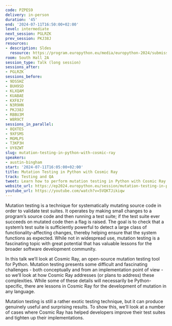 ```yaml
---
code: PZPES9
delivery: in-person
duration: '45'
end: '2024-07-11T16:50:00+02:00'
level: intermediate
next_session: PGLRZK
prev_session: PKJ38J
resources:
- description: Sldes
  resource: https://program.europython.eu/media/europython-2024/submissions/PZPES9/resources/mutation_testing_in_python.60min_XXHUQ5i.pdf
room: South Hall 2A
session_type: Talk (long session)
sessions_after:
- PGLRZK
sessions_before:
- 9DSSHZ
- BUH9SD
- KLXQAM
- KUABAE
- KXF8JY
- N3R9HN
- PKJ38J
- RBBU3M
- W8R9CT
sessions_in_parallel:
- 8QXTES
- 9XFSMS
- MGMLPS
- T3KP3H
- UY8ZWT
slug: mutation-testing-in-python-with-cosmic-ray
speakers:
- austin-bingham
start: '2024-07-11T16:05:00+02:00'
title: Mutation Testing in Python with Cosmic Ray
track: Testing and QA
tweet: Learn how to perform mutation testing in Python with Cosmic Ray.
website_url: https://ep2024.europython.eu/session/mutation-testing-in-python-with-cosmic-ray
youtube_url: https://youtube.com/watch?v=5VQKTJikiqw
---
```


Mutation testing is a technique for systematically mutating source code in order to validate test suites. It operates by making small changes to a program’s source code and then running a test suite; if the test suite ever succeeds on mutated code then a flag is raised. The goal is to check that a system’s test suite is sufficiently powerful to detect a large class of functionality-affecting changes, thereby helping ensure that the system functions as expected. While not in widespread use, mutation testing is a fascinating topic with great potential that has valuable lessons for the broader software development community.

In this talk we’ll look at Cosmic Ray, an open-source mutation testing tool for Python. Mutation testing presents some difficult and fascinating challenges - both conceptually and from an implementation point of view - so we’ll look at how Cosmic Ray addresses (or plans to address) these complexities. While some of these details will necessarily be Python-specific, there are lessons in Cosmic Ray for the development of mutation in any language.

Mutation testing is still a rather exotic testing technique, but it can produce genuinely useful and surprising results. To show this, we’ll look at a number of cases where Cosmic Ray has helped developers improve their test suites and tighten up their implementations.
